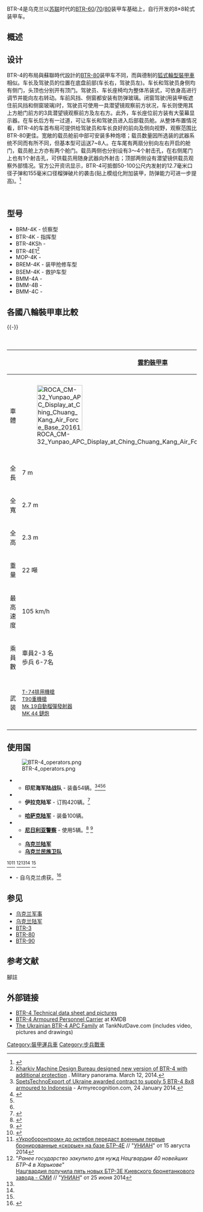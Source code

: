 {{Infobox Weapon
 |name= BTR-4
 |image= File:BTR-4E in Kyiv.jpg
 |image_size= 300px
 |caption= BTR-4
 |origin= {{flag|Ukraine}}
 |type= [[裝甲運兵車|裝甲運兵車]]
 |is_vehicle=
 |service= 
 |used_by=
 |wars= 
 |designer= 哈尔科夫莫罗佐夫机械制造设计局（KMDB）
 |design_date=
 |manufacturer= 哈尔科夫莫罗佐夫机械制造设计局（KMDB）
 |unit_cost=
 |production_date=
 |number= 
 |variants= 
 |weight= 17.5+3% T <br> 25+3% T
 |length= 
 |part_length= 
 |width=
 |height=
 |diameter=
 |crew=3
 |armour=
 |primary_armament=
 |secondary_armament=
 |engine= 3TD diesel engine or DEUTZ EURO III
 |engine_power= 489 hp or 598
 |transmission=
 |payload_capacity=
 |fuel_capacity=
 |pw_ratio= 28.6 hp/t <br> 20 hp/t
 |suspension=wheeled 8×8
 |clearance=
 |vehicle_range= 690 km
 |speed= 110 km/h (道路) <br> 10 km/h (越野)
 |guidance=
 }}

BTR-4是乌克兰以[[苏联|苏联]]时代的[[BTR-60|BTR-60]]/[[BTR-70|70]]/[[BTR-80|80]]装甲车基础上，自行开发的8×8轮式装甲车。

==概述==
==设计==
BTR-4的布局與蘇聯時代設計的[[BTR-80|BTR-80]]装甲车不同，而與德制的[[狐式輪型裝甲車|狐式輪型裝甲車]]相似。车长及驾驶员的位置在底盘前部(车长右，驾驶员左)。车长和驾驶员身侧均有侧门，头顶也分别开有顶门。驾驶员、车长座椅均为整体吊装式，可依身高进行调节并能向左右转动。车前风挡、侧窗都安装有防弹玻璃。闭窗驾驶(用装甲板遮住前风挡和侧窗玻璃)时，驾驶员可使用一具潜望镜观察前方状况，车长则使用其上方舱门前方的3具潜望镜观察前方及左右方。此外，车长座位前方装有大萤幕显示器。在车长后方有一过道，可让车长和驾驶员进入后部载员舱。从整体布置情况看，BTR-4的车首布局可提供给驾驶员和车长良好的前向及侧向视野，观察范围比BTR-80更佳。宽敞的载员舱前中部可安装多种炮塔；载员数量因所选装的武器系统不同而有所不同，但基本型可运送7~8人。在车尾有两扇分别向左右开启的舱门，载员舱上方亦有两个舱门。载员两侧也分别设有3～4个射击孔，在右侧尾门上也有1个射击孔，可供载员用随身武器向外射击；顶部两侧设有潜望镜供载员观察外部情况。官方公开资讯显示，BTR-4可抵御50-100公尺内发射的12.7毫米口径子弹和155毫米口径榴弹破片的袭击(贴上模组化附加装甲，防弹能力可进一步提高)。<ref>{{Cite web |url=http://hk.huaxia.com/thjq/jswz/2012/11/3065429.html |title=伊拉克接收BTR-4輪式裝甲車 可充當攻堅主力 |accessdate=2016-07-07 |archive-date=2016-08-21 |archive-url=https://web.archive.org/web/20160821063556/http://hk.huaxia.com/thjq/jswz/2012/11/3065429.html |dead-url=yes }}</ref>

   

==型号==
* BRM-4K - 侦察型
* BTR-4K - 指挥型
* BTR-4KSh - 
* BTR-4E1<ref>[http://wartime.org.ua/9610-hkbm-vigotovilo-noviy-varant-btr-4e1-z-dodatkovim-zahistom.html Kharkiv Machine Design Bureau designed new version of BTR-4 with additional protection] {{Wayback|url=http://wartime.org.ua/9610-hkbm-vigotovilo-noviy-varant-btr-4e1-z-dodatkovim-zahistom.html |date=20140313150358 }}. Military panorama. March 12, 2014.</ref>
* MOP-4K - 
* BREM-4K - 装甲抢修车型
* BSEM-4K - 救护车型
* BMM-4A -
* BMM-4B -
* BMM-4C -
== 各國八輪裝甲車比較 ==
{{-}}
{| class="wikitable" align="none" cellpadding="6" style="background:#fff; text-align:center;"
|+ 各國八輪裝甲車比較
|-
!
! [[雲豹裝甲車|雲豹裝甲車]] {{Flagicon|ROC}}
! [[BTR-80|BTR-80]] {{Flagicon|RUS}}
! [[VBCI裝步戰車|VBCI裝步戰車]] {{Flagicon|FRA}}
! [[拳師裝甲車|拳師裝甲車]] {{Flagicon|GER}}
! [[史崔克裝甲車|史崔克裝甲車]] {{Flagicon|USA}}
! [[AMV裝甲車|AMV裝甲車]] {{Flagicon|FIN}}
! [[潘德2型裝甲車|潘德2型裝甲車]] {{Flagicon|AUT}}
! [[96式裝甲運兵車|96式裝甲運兵車]] {{Flagicon|日本}}
! [[AV-81裝甲車|AV-81裝甲車]] {{Flagicon|SIN}}
! [[BTR-3|BTR-3]] {{Flagicon|UKR}}
! [[BTR-4|BTR-4]] {{Flagicon|UKR}}
|-
! 車體
| [[File:ROCA_CM-32_Yunpao_APC_Display_at_Ching_Chuang_Kang_Air_Force_Base_20161126.jpg|120px]]
| [[File:13April-Rehersal-Alabino-52.jpg|120px]]
| [[File:VBCI_(Véhicule_blindé_de_combat_d'infanterie)_(1).JPG|120px]]
| [[File:GTK_Boxer_Fuehrungsfahrzeug_front.jpg|120px]]
| [[File:2nd_Cavalry_Regiment's_exercise_evaluations_120522-A-HE359-046.jpg|120px]]
| [[File:Pansarterrängbil_360_Revinge_2013-1.jpg|120px]]
| [[File:KOT-Ž.JPG|120px]]  
| [[File:96式装輪装甲車_(8464171563).jpg|100px]]
| [[File:NDP2010_CR3_Terrex_ICV_1.JPG|120px]]
| [[File:Kharkiv_Morozov_BTR-3E1_APC_(9689290574).jpg|120px]]
| [[File:BTR-4E_in_Kyiv.jpg|120px]]
|-
! 全長
| 7 m
| 7.7 m
| 7.6 m
| 7.93 m
| 6.95 m
| 7.7 m
| 7.02 m
| 6.84 m
| 7 m
| 7.65 m
| 7.76 m
|-
! 全寬
| 2.7 m
| 2.9 m
| 2.98 m
| 2.99 m
| 2.72 m
| 2.8 m
| 2.67 m
| 2.48 m
| 2.7 m
| 2.9 m
| 2.93 m
|-
! 全高
| 2.3 m
| 2.41 m
| 3 m
| 2.37 m
| 2.64 m
| 2.3 m
| 1.85 m
| 1.85 m
| 2.1 m
| 2.9 m
| 3.20 m
|-
! 重量
| 22 噸
| 13.6 噸
| 25.6 噸 
| 36,5 噸（戰鬥）
| 16.47 噸
| 16-26 噸 
| 22 噸
| 14.5 噸
| 25 噸
| 16.4噸
| 19.8噸
|-
! 最高速度
| 105 km/h
| 80-90 km/h
| 100 km/h
| 103 km/h
| 100 km/h
| 10x km/h
| 105 km/h
| 100 km/h
| 110 km/h
| 85 km/h
| 110 km/h
|-
! 乘員數
| 車員2-3 名<br />歩兵 6-7名
| 車員2 名<br />歩兵 7名
| 車員3 名<br />歩兵 9名
| 車員3 名<br />歩兵 8名
| 車員2 名<br />歩兵 9名
| 車員2-3 名<br />歩兵 8-12名
| 車員2 名<br />歩兵 12名
| 車員2 名<br />歩兵 8名
| 車員2 名<br />歩兵 12名
| 車員3 名<br />歩兵 6名
| 車員3 名<br />歩兵 8名
|-
! 武装
| <small>[[T-74排用機槍|T-74排用機槍]]<br/>[[T90重機槍|T90重機槍]]<br />[[Mk_19自動榴彈發射器|Mk 19自動榴彈發射器]]<br/>[[Mk_44巨蝮二式鏈炮|MK 44 鏈炮]]</small>
| <small>[[希普諾夫2A72機炮|30mm 2A72機炮]]<br/>或[[KPV重機槍|14.5 mm KPVT重機槍]]<br/>[[PK通用機槍|7.62 mm PKT機槍]]</small>
| <small>25mm [[GIAT_M811機炮|GIAT M811機炮]]<br/>[[AA-52通用機槍|NF1 7.62mm機槍]]</small>
| <small>
| <small>[[白朗寧M2重機槍|12.7mm白朗寧M2重機槍]] <br/>[[M240通用機槍|M240 7.62mm機槍]]</small>
| <small>[[白朗寧M2重機槍|12.7mm白朗寧M2重機槍]]</small>
| <small>[[白朗寧M2重機槍|12.7mm白朗寧M2重機槍]]<br/>[[拉斐爾參孫遙控武器站|拉斐爾參孫遙控武器站]]<br/>[[拉斐爾長釘反坦克導彈|拉斐爾長釘反坦克導彈]]</small>
| <small>[[白朗寧M2重機槍|12.7mm白朗寧M2重機槍]]<br/>或[[豐和96式40毫米自動榴彈發射器|豐和96式40毫米自動榴彈發射器]]</small>
| <small>[[CIS_40_AGL自动榴弹发射器|CIS 40 AGL自动榴弹发射器]]<br/>7.62 mm同轴机枪<br/>CIS SGL</small>
| <small>ZTM-1 30mm機炮<br/>{{tsl|ru|КМ-7,62|KT 7.62mm同轴机枪}}<br/>30mm [[AGS-17烈火自動榴彈發射器|AGS-17烈火自動榴彈發射器]]<br/>[[9M133短號反坦克导弹|9M133短號反坦克导弹]]或{{tsl|ru|Барьер (ПТРК)|Barrier反坦克导弹}}</small>
| <small>ZTM-1 30mm機炮<br/>{{tsl|ru|КМ-7,62|KT 7.62mm同轴机枪}}<br/>30mm [[AGS-17烈火自動榴彈發射器|AGS-17烈火自動榴彈發射器]]<br/>[[9M133短號反坦克导弹|9M133短號反坦克导弹]]或{{tsl|ru|Барьер (ПТРК)|Barrier反坦克导弹}}</small>
|-
|}

==使用国==
[[File:BTR-4_operators.png|thumb]]
*{{flag|Indonesia}} 
**'''印尼海军陆战队''' - 装备54辆。<ref name="#1">[http://www.armyrecognition.com/january_2014_global_defense_security_news_industry/spetstechnoexport_of_ukraine_awarded_contract_to_supply_5_btr-4_8x8_armoured_to_indonesia_2401143.html SpetsTechnoExport of Ukraine awarded contract to supply 5 BTR-4 8x8 armoured to Indonesia] {{Wayback|url=http://www.armyrecognition.com/january_2014_global_defense_security_news_industry/spetstechnoexport_of_ukraine_awarded_contract_to_supply_5_btr-4_8x8_armoured_to_indonesia_2401143.html |date=20160513074146 }} - Armyrecognition.com, 24 January 2014.</ref><ref name="#2">{{cite web |url=http://navyrecognition.com/index.php/news/defence-news/year-2014-news/march-2014-navy-naval-forces-maritime-industry-technology-security-global-news/1638-ukraine-to-supply-50-btr-4-armoured-personnel-carriers-to-naval-forces-of-indonesia-tni-al.html |title=Ukraine to supply 50 BTR-4 armoured personnel carriers to Naval Forces of Indonesia (TNI AL) |date=March 15, 2014 |accessdate=2016-06-30 |archive-date=2016-08-06 |archive-url=https://web.archive.org/web/20160806092508/http://navyrecognition.com/index.php/news/defence-news/year-2014-news/march-2014-navy-naval-forces-maritime-industry-technology-security-global-news/1638-ukraine-to-supply-50-btr-4-armoured-personnel-carriers-to-naval-forces-of-indonesia-tni-al.html |dead-url=yes }}</ref><ref name="#1"/><ref name="#2"/>
*{{IRQ}} 
**'''伊拉克陆军''' - 订购420辆。<ref>{{cite web |url=http://www.defenseindustrydaily.com/Ukraine-Iraq-in-25-Bn-Weapons-Deal-06016/ |title=Ukraine, Iraq in $2.5 Bn Weapons Deal |publisher=Defenseindustrydaily.com |date=2012-10-10 |accessdate=2014-05-25 |archive-date=2014-07-07 |archive-url=https://web.archive.org/web/20140707201901/http://www.defenseindustrydaily.com/Ukraine-Iraq-in-25-Bn-Weapons-Deal-06016/ |dead-url=no }}</ref>
*{{KAZ}} 
**'''[[哈萨克陆军|哈萨克陆军]]''' - 装备100辆。
*{{flag|Nigeria}}
**'''[[尼日利亚警察|尼日利亚警察]]''' - 使用5辆。<ref name="ZA2">{{cite web|url=http://www.defenceweb.co.za/index.php?option=com_content|title=Recent Nigerian military acquisitions|author=Guy Martin|publisher=|accessdate=30 March 2015|deadurl=yes|archiveurl=https://www.webcitation.org/6XiVrDyDS?url=http://www.defenceweb.co.za/index.php?option=com_content|archivedate=2015年4月11日}}</ref> <ref name="ZA2">{{cite web|url=http://www.defenceweb.co.za/index.php?option=com_content|title=Recent Nigerian military acquisitions|author=Guy Martin|publisher=|accessdate=30 March 2015|deadurl=yes|archiveurl=https://www.webcitation.org/6XiVrDyDS?url=http://www.defenceweb.co.za/index.php?option=com_content|archivedate=2015年4月11日}}</ref>
*{{UKR}}
**'''[[乌克兰陆军|乌克兰陆军]]'''
**'''[[乌克兰民族卫队|乌克兰民族卫队]]'''
<ref name="#3">{{cite web |url=http://www.ua.all-biz.info/news/index.php?newsid=257529 |title=Лента новостей : ALL.BIZ: Украина |publisher=Ua.all-biz.info |date= |accessdate=2014-05-25 |archive-date=2013-01-08 |archive-url=https://archive.is/20130108074505/http://www.ua.all-biz.info/news/index.php?newsid=257529 |dead-url=yes }}</ref><ref name="#4">[http://health.unian.net/country/951849-ukroboronprom-do-oktyabrya-peredast-voennyim-pervyie-bronirovannyie-skoryie-na-baze-btr-4e.html «Укроборонпром» до октября передаст военным первые бронированные «скорые» на базе БТР-4Е] {{Wayback|url=http://health.unian.net/country/951849-ukroboronprom-do-oktyabrya-peredast-voennyim-pervyie-bronirovannyie-skoryie-na-baze-btr-4e.html |date=20150610200547 }} // "[[Ukrainian_Independent_Information_Agency|УНИАН]]" от 15 августа 2014</ref>
<ref name="#5">"''Ранее государство закупило для нужд Нацгвардии 40 новейших БТР-4 в Харькове''"<br/>[http://www.unian.net/politics/933030-natsgvardiya-poluchila-pyat-novyih-btr-3e-kievskogo-bronetankovogo-zavoda-smi.html Нацгвардия получила пять новых БТР-3Е Киевского бронетанкового завода - СМИ] {{Wayback|url=http://www.unian.net/politics/933030-natsgvardiya-poluchila-pyat-novyih-btr-3e-kievskogo-bronetankovogo-zavoda-smi.html |date=20170922100750 }} // "[[Ukrainian_Independent_Information_Agency|УНИАН]]" от 25 июня 2014</ref><ref name="#3"/><ref name="#4"/>
<ref name="#5"/>
*{{flag|Donetsk People's Republic}} - 自乌克兰虏获。<ref>{{cite web|url=http://armamentresearch.com/Uploads/Research%20Report%20No.%203%20-%20Raising%20Red%20Flags.pdf|title=Raising Red Flags: An Examination of Arms & Munitions in the Ongoing Conflict in Ukraine. (Research Report No. 3)|last1=Ferguson|first1=Jonathan|last2=Jenzen-Jones|first2=N.R.|date=November 2014|publisher=ARES|accessdate=26 June 2015|archive-date=2014-12-01|archive-url=https://web.archive.org/web/20141201185108/http://armamentresearch.com/Uploads/Research%20Report%20No.%203%20-%20Raising%20Red%20Flags.pdf|dead-url=no}}</ref>

==参见==
*[[乌克兰军事|乌克兰军事]]
*[[乌克兰陆军|乌克兰陆军]]
*[[BTR-3|BTR-3]]{{UKR}}
*[[BTR-80|BTR-80]]{{RUS}}
*[[BTR-90|BTR-90]]{{RUS}}

==参考文献==
;腳註
{{reflist|2}}

==外部链接 ==
{{commons category}}
* [http://www.armyrecognition.com/index.php?option=com_content&task=view&id=816 BTR-4 Technical data sheet and pictures]{{Wayback|url=http://www.armyrecognition.com/index.php?option=com_content&task=view&id=816 |date=20130618053001 }}
* [https://web.archive.org/web/20070514031718/http://www.morozov.com.ua/eng/body/btr4.php?menu=m1.php BTR-4 Armoured Personnel Carrier] at KMDB
* [http://tanknutdave.com/the-ukrainian-btr-4-apc-family/ The Ukrainian BTR-4 APC Family]{{Wayback|url=http://tanknutdave.com/the-ukrainian-btr-4-apc-family/ |date=20160730201038 }} at TankNutDave.com (includes video, pictures and drawings)

[[Category:裝甲運兵車|Category:裝甲運兵車]]
[[Category:步兵戰車|Category:步兵戰車]]